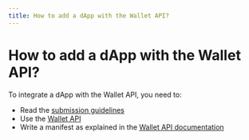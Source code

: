 ```yaml
---
title: How to add a dApp with the Wallet API?
---
```


# How to add a dApp with the Wallet API?

To integrate a dApp with the Wallet API, you need to:

- Read the [submission guidelines](./guidelines)
- Use the [Wallet API](./wallet-api/introduction)
- Write a manifest as explained in the [Wallet API documentation](./wallet-api/appendix/manifest)
